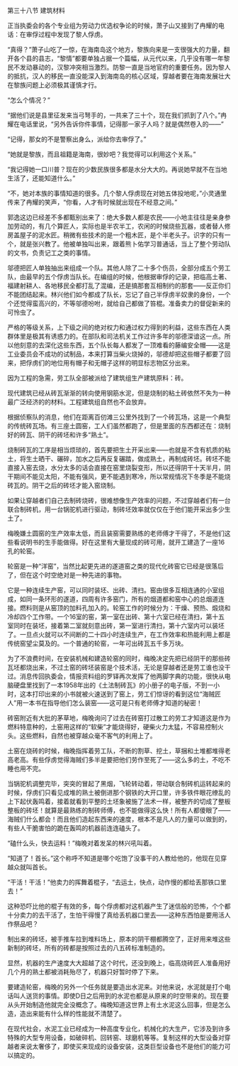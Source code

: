 

第三十八节 建筑材料

正当执委会的各个专业组为劳动力优选权争论的时候，萧子山又接到了冉耀的电话：在审俘过程中发现了黎人俘虏。

“真得？”萧子山吃了一惊，在海南岛这个地方，黎族向来是一支很强大的力量，翻开各个县的县志，“黎情”都要单独占据一个篇幅，从元代以来，几乎没有哪一年黎民不发动暴动的，汉黎冲突相当激烈。防黎一直是当地官府的重要任务。因为黎人的抵抗，汉人的移民一直没能深入到海南岛的核心区域，穿越者要在海南发展壮大在黎族问题上必须极其谨慎才行。

“怎么个情况？”

“据他们说是县里征发来当弓弩手的，一共来了三十个，现在我们抓到了八个。”冉耀在电话里说，“另外告诉你件事情，记得那一家子人吗？就是偶然卷入的――”

“记得，那女的不是警察出身么，派给你去审俘了。”

“她就是黎族，而且祖籍是海南，很妙吧？我觉得可以利用这个关系。”

“我记得她一口川普？现在的少数民族很多都是水分大大的。再说她早就不在当地生活了，还能知道什么。”

“不，她对本族的事情知道的很多。几个黎人俘虏现在对她五体投地呢，”小灵通里传来了冉耀的笑声，“你看，人才有时候就出现在不经意之间。”

郭逸这边已经差不多都甄别出来了：绝大多数人都是农民――小地主往往是亲身参加劳动的，有几个算匠人，实际也是半农半工，农闲的时候烧些瓦器，或者替人修房盖屋子的泥水匠。稍微有些技术的是一个粗木匠，是个半老头子。识字的只有一个，就是张兴教了。他被单独叫出来，跟着熊卜佑学习普通话，当上了整个劳动队的文书，负责记工之类的事情。

邬德把匠人单独抽出来组成一个队。其他人除了二十多个伤员，全部分成五个劳工队，由最早的五个俘虏当队长。在编组的时候，他根据审俘的记录，把临高土著、福建射耕人、各地移民全都打乱了混编，还是搞那套互相制约的那套――反正你们不能团结起来。林兴他们如今都成了队长，忘记了自己半俘虏半奴隶的身份，一个个还觉得蛮高兴的，不等邬德吩咐，就给自己都做了笞棍。准备卖力的督促新来的可怜虫了。

严格的等级关系，上下级之间的绝对权力和通过权力得到的利益，这些东西在人类群体里是极其有诱惑力的。在部队和司法机关工作过许多年的邬德深谙这一点。所以他刻意的去深化这些东西，五个队长每人都发了一顶难看的藤编安全帽――这是工业委员会不成功的试制品，本来打算当柴火烧掉的，邬德却把这些帽子都要了回来，把俘虏们的地位用有帽子和无帽子这样的明显标志物区分出来。

因为工程的急需，劳工队全部被派给了建筑组生产建筑原料：砖。

现代建筑已经从砖瓦渐渐的转向使用钢筋水泥，但是烧制的粘土砖依然不失为一种最广泛经济的的材料。工程建筑组自然也不会放弃。

根据侦察队的消息，他们在距离百仞滩三公里外找到了一个砖瓦场，这是一个典型的传统砖瓦场。有三座土圆窑，工人们虽然都跑了，但是里面的东西都还在：烧制好的砖瓦、阴干的砖坯和许多“熟土”。

烧制砖瓦的工序是相当烦琐的，首先要把生土开采出来――也就是不含有机质的粘土，将生土晒干、碾碎，加水之后再反复碾踏，做成熟土，再制成砖坯。砖坯不能直接入窑去烧，水分太多的话会直接在窑里烧裂变形，所以还得阴干十天半月，阴干期间不能见太阳，不能有强风，更不能遇到寒冷，所以常规情况下冬季是不能烧砖瓦的。阴干之后的砖坯才能入窑烧制。

如果让穿越者们自己去制砖烧砖，很难想像生产效率的问题，不过穿越者们有一台联合制砖机，用一台锅驼机进行驱动，制砖坯效率就仅仅在于他们能开采出多少生土了。

梅晚嫌土圆窑的生产效率太低，而且装窑需要熟练的老师傅才干得了，不是他们这些看说明书的生手能做得。好在这里有大量现成的砖可用，就开工建造了一座16孔的轮窑。

轮窑是一种“洋窑”，当然比起更先进的遂道窑之类的现代化砖窑它已经是很落后了，但在这个时空绝对是一种先进的事物。

它是一种连续生产窑，可以同时装坯、出砖、清扫。窑由很多互相连通的小室组成，如同一条环形的遂道，四周有许多窑门，所有的烟道都和窑中心的总烟道连接。燃料则是从窑顶的加料孔加入的。轮窑工作的时候分为：干燥、预热、煅烧和冷却四个工作带。一个16室的窑，第一室在出砖、第十六室已经在清扫，第十五室同时在装坯，接着第二室就刻意出砖，第一室进行清扫，第十六室内可以装坯了。一旦点火就可以不间断的二十四小时连续生产，在工作效率和热能利用上都是传统窑望尘莫及的。一个普通的轮窑，一年可出砖瓦五千多万块。

为了不浪费时间，在安装机械和建造轮窑的同时，梅晚决定先把已经阴干的那些砖瓦坯都烧出来，不过土窑的砖坯装窑是个技术活，无论是穿越者还是劳工谁也没干过。消息传回执委会，情报资料组的罗铎再次发挥了他两脚字典的功能，很快从电脑硬盘里找到了一本1958年出的《土法制砖瓦》的小册子的电子版，不到一小时，这本打印出来的小书就被火速送到了窑上，劳工们惊讶的看到这位“海贼匠人”用一本书在指导他们怎么装窑――这可是只有老师傅才知道的秘密！

砖窑附近有大批的茅草地，梅晚询问了过去在砖窑打过散工的劳工才知道这是作为燃料特意种的，土窑用这样的“软柴”才能烧得好，硬柴火力太猛，不容易控制火头。这些燃料，自然也被穿越众毫不客气的利用上了。

土窑在烧砖的时候，梅晚指挥着劳工队，不断的割草、挖土，草捆和土堆都堆得老高老高。有些俘虏觉得海贼们多半是要把他们劳作至死了――这么多的土，不吃不睡也用不完。

当锅驼机调整完毕，突突的冒起了黑烟，飞轮转动着，带动联合制砖机运转起来的时候，俘虏们只看见成堆的熟土被倒进那个钢铁的大开口里，许多铁件眼花缭乱的上下起伏轰鸣着，接着就看到平整的土坯象被施了法术一样，被整齐的切成了整板整板的砖坯！就算是最熟练的制砖师傅，也不能做得这么快！所有人都傻眼了――海贼们什么都会！而且他们造起东西来的速度，根本不是凡人的力量可以做到的，有些人干脆害怕的跪在轰鸣的机器前连连磕头了。

“磕什么头，快去运料！”梅晚对着发呆的林兴吼叫着。

“知道了！首长。”这个称呼不知道是哪个吃饱了没事干的人教给他的，他现在见穿越众就叫首长。

“干活！干活！”他卖力的挥舞着棍子，“去运土，快点，动作慢的都给丢那铁口里去！”

这种恐吓比他的棍子有效的多，每个俘虏都对这机器产生了迷信般的恐怖，个个都十分卖力的去干活了，生怕干得慢了真给丢机器口里去――这种东西怕是要用活人作祭品吧？

制出来的砖坯，被手推车拉到堆料场上，原本的阴干棚都腾空了，正好用来堆这些新制的砖坯，所有的砖都是按照过去的八五砖标准制造的。

显然，机器的生产速度大大超越了这个时代，还没到晚上，临高烧砖匠人准备用好几个月的熟土都被消耗殆尽了，机器只好暂时停了下来。

要建造轮窑，梅晚的另外一个任务就是要造出水泥来。对他来说，水泥就是打个电话叫人送货的事情。即使D日之后用到的水泥也都是从原来的时空带来的。现在要从头开始制造他就完全没概念了。梅晚知道这世界上有土水泥这么回事，但是怎么造，造出来能有什么样的性能就不清楚了。

在现代社会，水泥工业已经成为一种高度专业化，机械化的大生产，它涉及到许多特殊的大型专用设备，如破碎机、回转窑、球磨机等等。复制这样的大型设备对穿越者来说太奢侈了，即使买来现成的设备安装，这类巨型设备也不是他们的能力可以搞定的。


